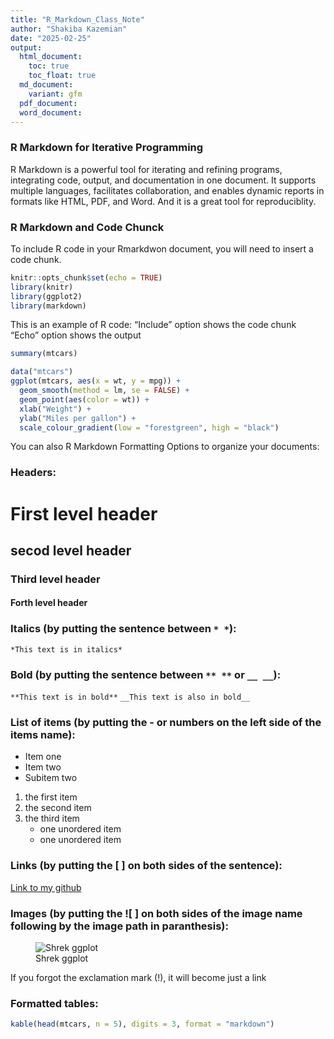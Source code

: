 ```yaml
---
title: "R_Markdown_Class_Note"
author: "Shakiba Kazemian"
date: "2025-02-25"
output:
  html_document:
    toc: true
    toc_float: true
  md_document:
    variant: gfm
  pdf_document:
  word_document:
---
```

### R Markdown for Iterative Programming

R Markdown is a powerful tool for iterating and refining programs, integrating code, output, and documentation in one document. It supports multiple languages, facilitates collaboration, and enables dynamic reports in formats like HTML, PDF, and Word.
And it is a great tool for reproduciblity.

### R Markdown and Code Chunck

To include R code in your Rmarkdwon document, you will need to insert a code chunk.

```r
knitr::opts_chunk$set(echo = TRUE)
library(knitr)
library(ggplot2)
library(markdown)
```


This is an example of R code:
"Include" option shows the code chunk
"Echo" option shows the output
```r
summary(mtcars)
```

```r
data("mtcars")
ggplot(mtcars, aes(x = wt, y = mpg)) +
  geom_smooth(method = lm, se = FALSE) +
  geom_point(aes(color = wt)) +
  xlab("Weight") + 
  ylab("Miles per gallon") +
  scale_colour_gradient(low = "forestgreen", high = "black")
```
You can also R Markdown Formatting Options to organize your documents:

### Headers:

# First level header
## secod level header
### Third level header
#### Forth level header

### Italics (by putting the sentence between `* *`):

`*This text is in italics*`

### Bold (by putting the sentence between `** **` or `__ __`):

`**This text is in bold**`
`__This text is also in bold__`

### List of items (by putting the - or numbers on the left side of the items name):

- Item one
- Item two
 - Subitem two
 
1. the first item
2. the second item
3. the third item
    - one unordered item
    - one unordered item

### Links (by putting the [ ] on both sides of the sentence):
[Link to my github](https://github.com/szk0263/PLPA6820_SK)

### Images (by putting the ![ ] on both sides of the image name following by the image path in paranthesis):

![Shrek ggplot](shrek.jpg)

If you forgot the exclamation mark (!), it will become just a link

### Formatted tables:
```r
kable(head(mtcars, n = 5), digits = 3, format = "markdown")
```

